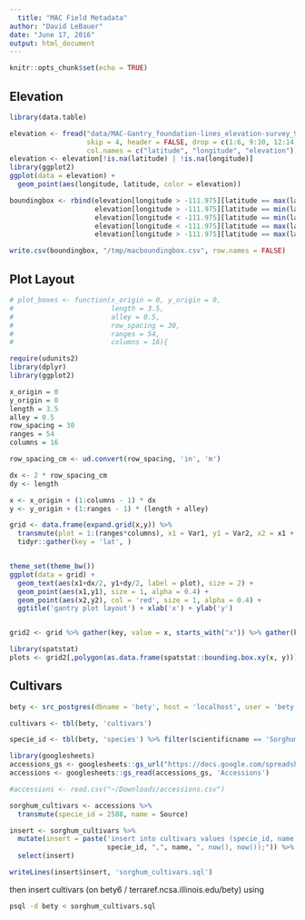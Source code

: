 ```yaml
---
  title: "MAC Field Metadata"
author: "David LeBauer"
date: "June 17, 2016"
output: html_document
---
```

  
  ```r
knitr::opts_chunk$set(echo = TRUE)
```

## Elevation


```r
library(data.table)

elevation <- fread("data/MAC-Gantry_foundation-lines_elevation-survey_9-15-2015.csv",
                   skip = 4, header = FALSE, drop = c(1:6, 9:10, 12:14), 
                   col.names = c("latitude", "longitude", "elevation"))
elevation <- elevation[!is.na(latitude) | !is.na(longitude)]
library(ggplot2)
ggplot(data = elevation) +
  geom_point(aes(longitude, latitude, color = elevation))

boundingbox <- rbind(elevation[longitude > -111.975][latitude == max(latitude)],
                     elevation[longitude > -111.975][latitude == min(latitude)],
                     elevation[longitude < -111.975][latitude == min(latitude)],
                     elevation[longitude < -111.975][latitude == max(latitude)],
                     elevation[longitude > -111.975][latitude == max(latitude)])

write.csv(boundingbox, "/tmp/macboundingbox.csv", row.names = FALSE)

```

## Plot Layout


```r
# plot_boxes <- function(x_origin = 0, y_origin = 0,
#                        length = 3.5,
#                        alley = 0.5,
#                        row_spacing = 30, 
#                        ranges = 54, 
#                        columns = 16){

require(udunits2)
library(dplyr)
library(ggplot2)

x_origin = 0 
y_origin = 0
length = 3.5
alley = 0.5
row_spacing = 30
ranges = 54
columns = 16

row_spacing_cm <- ud.convert(row_spacing, 'in', 'm')

dx <- 2 * row_spacing_cm
dy <- length

x <- x_origin + (1:columns - 1) * dx
y <- y_origin + (1:ranges - 1) * (length + alley) 

grid <- data.frame(expand.grid(x,y)) %>% 
  transmute(plot = 1:(ranges*columns), x1 = Var1, y1 = Var2, x2 = x1 + dx, y2 = y1 + dy) %>% 
  tidyr::gather(key = 'lat', )


theme_set(theme_bw())
ggplot(data = grid) + 
  geom_text(aes(x1+dx/2, y1+dy/2, label = plot), size = 2) +
  geom_point(aes(x1,y1), size = 1, alpha = 0.4) + 
  geom_point(aes(x2,y2), col = 'red', size = 1, alpha = 0.4) +
  ggtitle('gantry plot layout') + xlab('x') + ylab('y')


grid2 <- grid %>% gather(key, value = x, starts_with("x")) %>% gather(key2, value = y, starts_with("y"))   %>% select(-starts_with("key"))  %>% arrange(plot) %>% setDT

library(spatstat)
plots <- grid2[,polygon(as.data.frame(spatstat::bounding.box.xy(x, y))),by=plot]

```


## Cultivars

```r
bety <- src_postgres(dbname = 'bety', host = 'localhost', user = 'bety', password = 'bety')

cultivars <- tbl(bety, 'cultivars')

specie_id <- tbl(bety, 'species') %>% filter(scientificname == 'Sorghum bicolor') %>% select(id)

library(googlesheets)
accessions_gs <- googlesheets::gs_url("https://docs.google.com/spreadsheets/d/1Nfabx_n1rNlO6NW3olD8MAibJ3KHnOMmMwOYYw4wwGc")
accessions <- googlesheets::gs_read(accessions_gs, 'Accessions')

#accessions <- read.csv("~/Downloads/accessions.csv")

sorghum_cultivars <- accessions %>% 
  transmute(specie_id = 2588, name = Source)

insert <- sorghum_cultivars %>% 
  mutate(insert = paste('insert into cultivars values (specie_id, name, created_at, updated_at) values(', 
                        specie_id, ",", name, ", now(), now());")) %>% 
  select(insert)

writeLines(insert$insert, 'sorghum_cultivars.sql')
```

then insert cultivars (on bety6 / terraref.ncsa.illinois.edu/bety) using

```sh
psql -d bety < sorghum_cultivars.sql
```
